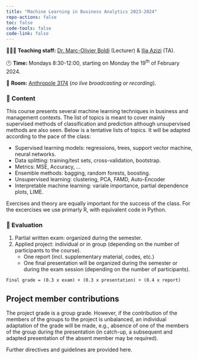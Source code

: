 ```yaml
---
title: "Machine Learning in Business Analytics 2023-2024"
repo-actions: false
toc: false
code-tools: false
code-link: false
---
```


🧑🏻‍🏫 **Teaching staff:** [Dr. Marc-Olivier Boldi](https://applicationspub.unil.ch/interpub/noauth/php/Un/UnPers.php?PerNum=1073453&LanCode=8) (Lecturer) & [Ilia Azizi](https://iliaazizi.com/) (TA).

🕛 **Time:** Mondays 8:30-12:00, starting on Monday the 19^th^ of February 2024.

🏫 **Room:** [Anthropole 3174](https://planete.unil.ch/?local=ANT-3174) (*no live broadcasting or recording*).

### 📖 Content

This course presents several machine learning techniques in business and management contexts. The list of topics is meant to cover mainly supervised methods of classification and prediction although unsupervised methods are also seen. Below is a tentative lists of topics. It will be adapted according to the pace of the class:

-   Supervised learning models: regressions, trees, support vector machine, neural networks.
-   Data splitting: training/test sets, cross-validation, bootstrap.
-   Metrics: MSE, Accuracy, ...
-   Ensemble methods: bagging, random forests, boosting.
-   Unsupervised learning: clustering, PCA, FAMD, Auto-Encoder
-   Interpretable machine learning: variale importance, partial dependence plots, LIME.

Exercises and theory are equally important for the success of the class. For the excercises we use primarly R, with equivalent code in Python.

### 📝 Evaluation

1.  Partial written exam: organized during the semester.
2.  Applied project: individual or in group (depending on the number of participants to the course).
    -   One report (incl. supplementary material, codes, etc.)
    -   One final presentation will be organized during the semester or during the exam session (depending on the number of participants).

``` .md
Final grade = (0.3 x exam) + (0.3 x presentation) + (0.4 x report)
```

::: callout-caution
## Project member contributions

The project grade is a group grade. However, if the contribution of the members of the groups to the project is unbalanced, an individual adaptation of the grade will be made, e.g., absence of one of the members of the group during the presentation (in catch-up, a subsequent and adapted presentation of the absent member may be required).
:::

Further directives and guidelines are provided here.
